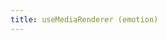 ```yaml
---
title: useMediaRenderer (emotion)
---
```


## <Title />

The `useMediaRenderer` hook returns a function which can be used to render content only when the media query matches.

The render function should itself receive a function that will receive an argument that can be passed to your rendered element's `css` prop to hide the element using plain CSS, which is useful for server rendering.

You can see the example in action by resizing this page – a different element will be rendered below based on the size of the page.

<Example />


### app.tsx

<Source filename='app.tsx' />
